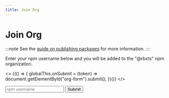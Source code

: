 ```yaml
---
title: Join Org
---
```


# Join Org

:::note
See the [guide on publishing packages](/docs/guides/typescript-packages) for more information.
:::

Enter your npm username below and you will be added to the "@rbxts" npm organization.

<script src="https://www.google.com/recaptcha/api.js" async defer></script>

<>
	{(() => {
		globalThis.onSubmit = (token) =>
			document.getElementById("org-form").submit();
	})()}
</>

<form
	id="org-form"
	action="https://us-central1-roblox-ts.cloudfunctions.net/org-invite"
	method="post"
	style={{
		display: 'flex'
	}}
>
	<input
		type="text"
		name="username"
		placeholder="npm username"
		style={{
			borderRadius: '0.4rem',
			borderWidth: 0,
			height: '2rem',
			padding: '1rem',
			marginRight: '0.4rem',
			verticalAlign: 'middle',
			fontFamily: 'var(--ifm-font-family-base)',
			width: 'calc(100% - 5.4rem)',
			maxWidth: '15rem',
			background: '#ebedf0'
		}}
		required
	/>
	<button
		className="g-recaptcha"
		data-sitekey="6LeJpLIUAAAAANNNvHEWfIBZR08Tamp06xD4yIBy"
		data-callback="onSubmit"
		style={{
			borderRadius: '0.4rem',
			border: '1px solid white',
			boxSizing: 'border-box',
			height: '2rem',
			padding: '1rem',
			verticalAlign: 'middle',
			lineHeight: 0,
			fontFamily: 'var(--ifm-font-family-base)',
			background: 'transparent',
			color: 'white',
			width: '5rem'
		}}
	>
		Submit
	</button>
</form>

